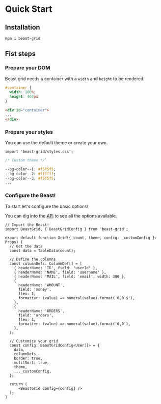 # Quick Start

## Installation

```bash
npm i beast-grid
```


## Fist steps

### Prepare your DOM

Beast grid needs a container with a `width` and `height` to be rendered.

```css
#container {
  width: 100%;
  height: 400px
}
```
```html
<div id="container">
...
</div>
```

### Prepare your styles

You can use the default theme or create your own.

```tsx
import 'beast-grid/styles.css';
```

```css
/* Custom theme */`

--bg-color--1: #f5f5f5;
--bg-color--2: #ffffff;
--bg-color--3: #f5f5f5;
...
```


### Configure the Beast!

To start let's configure the basic options!

You can dig into the [API](apidef) to see all the options available.

```tsx
// Import the Beast!
import BeastGrid, { BeastGridConfig } from 'beast-grid';

export default function Grid({ count, theme, config: _customConfig }: Props) {
  // Get the data
  const data = TableData(count);

  // Define the columns
  const columnDefs: ColumnDef[] = [
    { headerName: 'ID', field: 'userId' },
    { headerName: 'NAME', field: 'username' },
    { headerName: 'MAIL', field: 'email', width: 300 },
    {
      headerName: 'AMOUNT',
      field: 'money',
      flex: 1,
      formatter: (value) => numeral(value).format('0,0 $'),
    },
    {
      headerName: 'ORDERS',
      field: 'orders',
      flex: 1,
      formatter: (value) => numeral(value).format('0,0'),
    },
  ];

  // Customize your grid
  const config: BeastGridConfig<User[]> = {
    data,
    columnDefs,
    border: true,
    mulitSort: true,
    theme,
    ..._customConfig,
  };

  return (
      <BeastGrid config={config} />
  );
}
```
